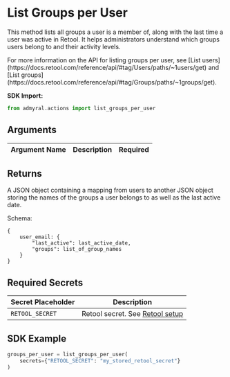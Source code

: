 
# List Groups per User

This method lists all groups a user is a member of, along with the last time a user was active in Retool. It helps administrators understand which groups users belong to and their activity levels.

<Callout type="info">
	For more information on the API for listing groups per user, see [List
	users](https://docs.retool.com/reference/api/#tag/Users/paths/~1users/get)
	and [List
	groups](https://docs.retool.com/reference/api/#tag/Groups/paths/~1groups/get).
</Callout>

**SDK Import:**

```python
from admyral.actions import list_groups_per_user
```

## Arguments

| Argument Name | Description | Required |
| ------------- | :---------: | -------- |

## Returns

A JSON object containing a mapping from users to another JSON object storing the names of the groups a user belongs to as well as the last active date.

Schema:

```
{
	user_email: {
		"last_active": last_active_date,
		"groups": list_of_group_names
	}
}
```

## Required Secrets

| Secret Placeholder | Description                                                    |
| ------------------ | -------------------------------------------------------------- |
| `RETOOL_SECRET`    | Retool secret. See [Retool setup](/integrations/retool/retool) |

## SDK Example

```python
groups_per_user = list_groups_per_user(
	secrets={"RETOOL_SECRET": "my_stored_retool_secret"}
)
```
